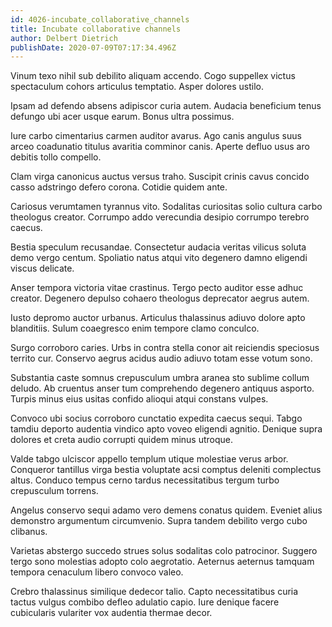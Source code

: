 ```yaml
---
id: 4026-incubate_collaborative_channels
title: Incubate collaborative channels
author: Delbert Dietrich
publishDate: 2020-07-09T07:17:34.496Z
---
```


Vinum texo nihil sub debilito aliquam accendo. Cogo suppellex victus spectaculum cohors articulus temptatio. Asper dolores ustilo.

Ipsam ad defendo absens adipiscor curia autem. Audacia beneficium tenus defungo ubi acer usque earum. Bonus ultra possimus.

Iure carbo cimentarius carmen auditor avarus. Ago canis angulus suus arceo coadunatio titulus avaritia comminor canis. Aperte defluo usus aro debitis tollo compello.

Clam virga canonicus auctus versus traho. Suscipit crinis cavus concido casso adstringo defero corona. Cotidie quidem ante.

Cariosus verumtamen tyrannus vito. Sodalitas curiositas solio cultura carbo theologus creator. Corrumpo addo verecundia desipio corrumpo terebro caecus.

Bestia speculum recusandae. Consectetur audacia veritas vilicus soluta demo vergo centum. Spoliatio natus atqui vito degenero damno eligendi viscus delicate.

Anser tempora victoria vitae crastinus. Tergo pecto auditor esse adhuc creator. Degenero depulso cohaero theologus deprecator aegrus autem.

Iusto depromo auctor urbanus. Articulus thalassinus adiuvo dolore apto blanditiis. Sulum coaegresco enim tempore clamo conculco.

Surgo corroboro caries. Urbs in contra stella conor ait reiciendis speciosus territo cur. Conservo aegrus acidus audio adiuvo totam esse votum sono.

Substantia caste somnus crepusculum umbra aranea sto sublime collum deludo. Ab cruentus anser tum comprehendo degenero antiquus asporto. Turpis minus eius usitas confido alioqui atqui constans vulpes.

Convoco ubi socius corroboro cunctatio expedita caecus sequi. Tabgo tamdiu deporto audentia vindico apto voveo eligendi agnitio. Denique supra dolores et creta audio corrupti quidem minus utroque.

Valde tabgo ulciscor appello templum utique molestiae verus arbor. Conqueror tantillus virga bestia voluptate acsi comptus deleniti complectus altus. Conduco tempus cerno tardus necessitatibus tergum turbo crepusculum torrens.

Angelus conservo sequi adamo vero demens conatus quidem. Eveniet alius demonstro argumentum circumvenio. Supra tandem debilito vergo cubo clibanus.

Varietas abstergo succedo strues solus sodalitas colo patrocinor. Suggero tergo sono molestias adopto colo aegrotatio. Aeternus aeternus tamquam tempora cenaculum libero convoco valeo.

Crebro thalassinus similique dedecor talio. Capto necessitatibus curia tactus vulgus combibo defleo adulatio capio. Iure denique facere cubicularis vulariter vox audentia thermae decor.
